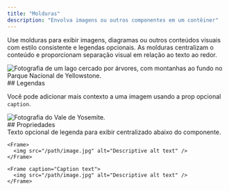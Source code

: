 ```yaml
---
title: "Molduras"
description: "Envolva imagens ou outros componentes em um contêiner"
---
```


Use molduras para exibir imagens, diagramas ou outros conteúdos visuais com estilo consistente e legendas opcionais. As molduras centralizam o conteúdo e proporcionam separação visual em relação ao texto ao redor.

<Frame>
  <img src="https://mintlify-assets.b-cdn.net/yellowstone.jpeg" alt="Fotografia de um lago cercado por árvores, com montanhas ao fundo no Parque Nacional de Yellowstone." />
</Frame>

<div id="captions">
  ## Legendas
</div>

Você pode adicionar mais contexto a uma imagem usando a prop opcional `caption`.

<Frame caption="O Parque Nacional de Yosemite recebe mais de 3,5 milhões de visitantes todos os anos">
  <img src="https://mintlify-assets.b-cdn.net/yosemite.jpg" alt="Fotografia do Vale de Yosemite." />
</Frame>

<div id="properties">
  ## Propriedades
</div>

<ResponseField name="caption" type="string">
  Texto opcional de legenda para exibir centralizado abaixo do componente.
</ResponseField>

<CodeGroup>

```mdx Frame
<Frame>
  <img src="/path/image.jpg" alt="Descriptive alt text" />
</Frame>
```

```mdx Frame with a caption
<Frame caption="Caption text">
  <img src="/path/image.jpg" alt="Descriptive alt text" />
</Frame>
```
</CodeGroup>